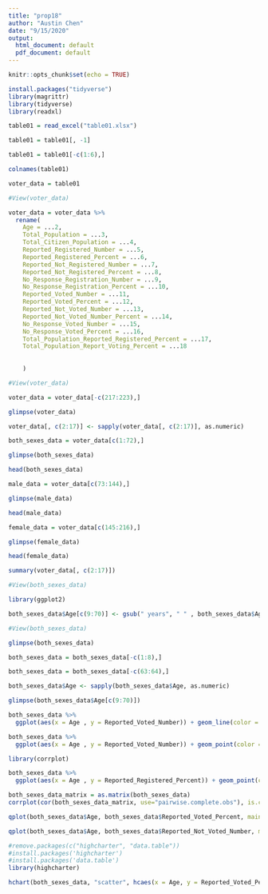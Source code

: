 ```yaml
---
title: "prop18"
author: "Austin Chen"
date: "9/15/2020"
output:
  html_document: default
  pdf_document: default
---
```


```r
knitr::opts_chunk$set(echo = TRUE)
```

```r
install.packages("tidyverse")
library(magrittr)
library(tidyverse)
library(readxl)
```
```r
table01 = read_excel("table01.xlsx")
```


```r
table01 = table01[, -1]
```

```r
table01 = table01[-c(1:6),]
```

```r
colnames(table01)
```

```r
voter_data = table01
```

```r
#View(voter_data)
```


```r
voter_data = voter_data %>% 
  rename(
    Age = ...2,
    Total_Population = ...3,
    Total_Citizen_Population = ...4,
    Reported_Registered_Number = ...5,
    Reported_Registered_Percent = ...6,
    Reported_Not_Registered_Number = ...7,
    Reported_Not_Registered_Percent = ...8,
    No_Response_Registration_Number = ...9,
    No_Response_Registration_Percent = ...10,
    Reported_Voted_Number = ...11,
    Reported_Voted_Percent = ...12,
    Reported_Not_Voted_Number = ...13,
    Reported_Not_Voted_Number_Percent = ...14,
    No_Response_Voted_Number = ...15,
    No_Response_Voted_Percent = ...16, 
    Total_Population_Reported_Registered_Percent = ...17,
    Total_Population_Report_Voting_Percent = ...18
    
    
    )
```

```r
#View(voter_data)
```

```r
voter_data = voter_data[-c(217:223),]
```

```r
glimpse(voter_data)
```

```r
voter_data[, c(2:17)] <- sapply(voter_data[, c(2:17)], as.numeric)
```

```r
both_sexes_data = voter_data[c(1:72),]
```

```r
glimpse(both_sexes_data)
```


```r
head(both_sexes_data)
```

```r
male_data = voter_data[c(73:144),]
```

```r
glimpse(male_data)
```

```r
head(male_data)
```

```r
female_data = voter_data[c(145:216),]
```

```r
glimpse(female_data)
```

```r
head(female_data)
```



```r
summary(voter_data[, c(2:17)])
```
```r
#View(both_sexes_data)
```

```r
library(ggplot2)
```


```r
both_sexes_data$Age[c(9:70)] <- gsub(" years", " " , both_sexes_data$Age[c(9:70)] )
```

```r
#View(both_sexes_data)
```

```r
glimpse(both_sexes_data)
```
```r
both_sexes_data = both_sexes_data[-c(1:8),]

```

```r
both_sexes_data = both_sexes_data[-c(63:64),]
```

```r
both_sexes_data$Age <- sapply(both_sexes_data$Age, as.numeric)
```

```r
glimpse(both_sexes_data$Age[c(9:70)])
```



```r
both_sexes_data %>% 
  ggplot(aes(x = Age , y = Reported_Voted_Number)) + geom_line(color = "blue") +ggtitle("Age vs. Number of People Voted in 2018")
```
```r
both_sexes_data %>% 
  ggplot(aes(x = Age , y = Reported_Voted_Number)) + geom_point(color = "orange") +ggtitle("Age vs. Number of People Voted in 2018")
```

```r
library(corrplot)
```
```r
both_sexes_data %>% 
  ggplot(aes(x = Age , y = Reported_Registered_Percent)) + geom_point(color = "purple") +ggtitle("Age vs. Percentage of People Registered to Vote in 2018")
```



```r
both_sexes_data_matrix = as.matrix(both_sexes_data)
corrplot(cor(both_sexes_data_matrix, use="pairwise.complete.obs"), is.corr = FALSE, method = "circle", type = "lower")
```

```r
qplot(both_sexes_data$Age, both_sexes_data$Reported_Voted_Percent, main = "Plot of Age vs. Reported Voted Percent", xlab = "Age", ylab = "Reported Voted Percent", colour = both_sexes_data$Age) 
```

```r
qplot(both_sexes_data$Age, both_sexes_data$Reported_Not_Voted_Number, main = "Plot of Age vs. Reported Not Voted Number in thousands", xlab = "Age", ylab = "Reported Not Voted Number in thousands", colour = both_sexes_data$Age) 
```

```r
#remove.packages(c("highcharter", "data.table"))
#install.packages('highcharter')
#install.packages('data.table')
library(highcharter)
```

```r
hchart(both_sexes_data, "scatter", hcaes(x = Age, y = Reported_Voted_Percent))  
```
